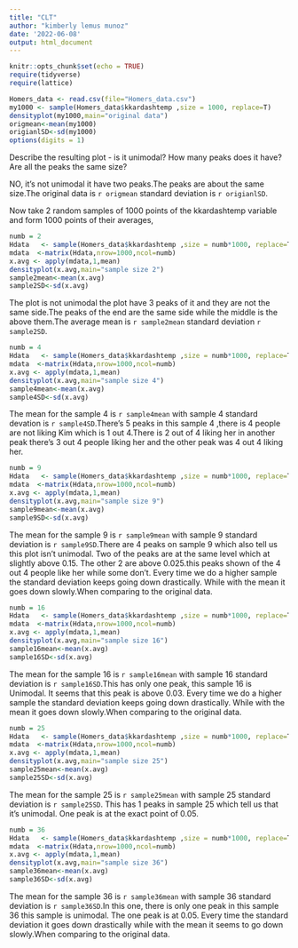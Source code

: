 ```yaml
---
title: "CLT"
author: "kimberly lemus munoz"
date: '2022-06-08'
output: html_document
---
```



```r
knitr::opts_chunk$set(echo = TRUE)
require(tidyverse)
require(lattice)
```

```r
Homers_data <- read.csv(file="Homers_data.csv")
my1000 <- sample(Homers_data$kkardashtemp ,size = 1000, replace=T)
densityplot(my1000,main="original data")
origmean<-mean(my1000)
origianlSD<-sd(my1000)
options(digits = 1)
```

Describe the resulting plot -  is it unimodal?  How many peaks does it have?  Are all the peaks the same size? 

NO, it's not unimodal it have two peaks.The peaks are about the same size.The original data is `r origmean` standard deviation is `r origianlSD`.




Now take 2 random samples of 1000 points of the kkardashtemp variable and form 1000 points of their averages,

```r
numb = 2
Hdata   <- sample(Homers_data$kkardashtemp ,size = numb*1000, replace=T)
mdata  <-matrix(Hdata,nrow=1000,ncol=numb)
x.avg <- apply(mdata,1,mean)
densityplot(x.avg,main="sample size 2")
sample2mean<-mean(x.avg)
sample2SD<-sd(x.avg)
```


The plot is not unimodal the plot have  3 peaks of it and they are not the same side.The peaks of the end are the same side while the middle is the above them.The average mean is `r sample2mean` standard deviation `r sample2SD `.



```r
numb = 4
Hdata   <- sample(Homers_data$kkardashtemp ,size = numb*1000, replace=T)
mdata  <-matrix(Hdata,nrow=1000,ncol=numb)
x.avg <- apply(mdata,1,mean)
densityplot(x.avg,main="sample size 4")
sample4mean<-mean(x.avg)
sample4SD<-sd(x.avg)
```

The mean for the sample 4 is `r sample4mean`  with sample 4 standard devation is `r sample4SD`.There's 5 peaks in this sample 4 ,there is 4 people are not liking Kim which is 1 out 4.There is 2 out of 4 liking her in another peak there's 3 out 4 people liking her and the other peak was 4 out 4 liking her.

```r
numb = 9
Hdata   <- sample(Homers_data$kkardashtemp ,size = numb*1000, replace=T)
mdata  <-matrix(Hdata,nrow=1000,ncol=numb)
x.avg <- apply(mdata,1,mean)
densityplot(x.avg,main="sample size 9")
sample9mean<-mean(x.avg)
sample9SD<-sd(x.avg)
```
The mean for the sample 9 is `r sample9mean`  with sample 9 standard deviation is `r sample9SD`.There are 4 peaks on sample 9 which also tell us this plot isn't unimodal. Two of the peaks are at the same level which at slightly above 0.15. The other 2 are above 0.025.this peaks shown of the 4 out 4 people like her while some don't. Every time we do a higher sample the standard deviation keeps going down drastically. While with the mean it goes down slowly.When comparing to the original data.



```r
numb = 16
Hdata   <- sample(Homers_data$kkardashtemp ,size = numb*1000, replace=T)
mdata  <-matrix(Hdata,nrow=1000,ncol=numb)
x.avg <- apply(mdata,1,mean)
densityplot(x.avg,main="sample size 16")
sample16mean<-mean(x.avg)
sample16SD<-sd(x.avg)
```

The mean for the sample 16 is `r sample16mean`  with sample 16 standard deviation is `r sample16SD`.This has only one peak, this sample 16  is Unimodal. It seems that this peak is above 0.03.  Every time we do a higher sample the standard deviation keeps going down drastically. While with the mean it goes down slowly.When comparing to the original data.



```r
numb = 25
Hdata   <- sample(Homers_data$kkardashtemp ,size = numb*1000, replace=T)
mdata  <-matrix(Hdata,nrow=1000,ncol=numb)
x.avg <- apply(mdata,1,mean)
densityplot(x.avg,main="sample size 25")
sample25mean<-mean(x.avg)
sample25SD<-sd(x.avg)
```



The mean for the sample 25 is `r sample25mean`  with sample 25 standard deviation is `r sample25SD`.
This has 1 peaks in sample 25 which tell us that it’s  unimodal. One peak is at the exact point of 0.05.




```r
numb = 36
Hdata   <- sample(Homers_data$kkardashtemp ,size = numb*1000, replace=T)
mdata  <-matrix(Hdata,nrow=1000,ncol=numb)
x.avg <- apply(mdata,1,mean)
densityplot(x.avg,main="sample size 36")
sample36mean<-mean(x.avg)
sample36SD<-sd(x.avg)
```

The mean for the sample 36 is `r sample36mean`  with sample 36 standard deviation is `r sample36SD`.In this one, there is only one peak in this sample 36 this sample is unimodal. The one peak is at 0.05. Every time the standard deviation it goes down drastically while with the mean it seems to go down slowly.When comparing to the original data.





